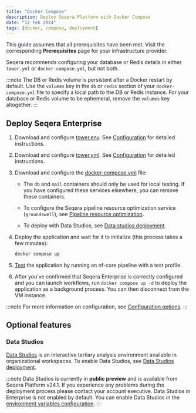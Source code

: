 ```yaml
---
title: "Docker Compose"
description: Deploy Seqera Platform with Docker Compose
date: "12 Feb 2024"
tags: [docker, compose, deployment]
---
```


This guide assumes that all prerequisites have been met. Visit the corresponding **Prerequisites** page for your infrastructure provider.

Seqera recommends configuring your database or Redis details in either `tower.yml` or `docker-compose.yml`, but not both.

:::note
The DB or Redis volume is persistent after a Docker restart by default. Use the `volumes` key in the `db` or `redis` section of your `docker-compose.yml` file to specify a local path to the DB or Redis instance. For your database or Redis volume to be ephemeral, remove the `volumes` key altogether.
:::

## Deploy Seqera Enterprise

1. Download and configure [tower.env](_templates/docker/tower.env). See [Configuration](../enterprise/configuration/overview.mdx#basic-configuration) for detailed instructions.

2. Download and configure [tower.yml](_templates/docker/tower.yml). See [Configuration](../enterprise/configuration/overview.mdx#basic-configuration) for detailed instructions.

3. Download and configure the [docker-compose.yml](_templates/docker/docker-compose.yml) file:

      - The `db` and `mail` containers should only be used for local testing. If you have configured these services elsewhere, you can remove these containers.

      - To configure the Seqera pipeline resource optimization service (`groundswell`), see [Pipeline resource optimization](./configuration/pipeline_optimization.mdx).

      - To deploy with Data Studios, see [Data studios deployment](../enterprise/data-studios.mdx).

4. Deploy the application and wait for it to initialize (this process takes a few minutes):

      ```bash
      docker compose up
      ```

5. [Test](./testing.mdx) the application by running an nf-core pipeline with a test profile.

6. After you've confirmed that Seqera Enterprise is correctly configured and you can launch workflows, run `docker compose up -d` to deploy the application as a background process. You can then disconnect from the VM instance.

:::note
For more information on configuration, see [Configuration options](./configuration/overview.mdx).
:::

## Optional features

### Data Studios

[Data Studios](../data/data-studios.mdx) is an interactive tertiary analysis environment available in organizational workspaces. To enable Data Studios, see [Data Studios deployment](./enterprise/data-studios.mdx).

:::note
Data Studios is currently in **public preview** and is available from Seqera Platform v24.1. If you experience any problems during the deployment process please contact your account executive. Data Studios in Enterprise is not enabled by default. You can enable Data Studios in the [environment variables configuration](./enterprise/configuration/overview#opt-in-seqera-features).
:::
